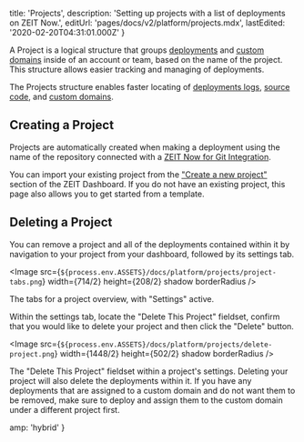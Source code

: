 
  title: 'Projects',
  description: 'Setting up projects with a list of deployments on ZEIT Now.',
  editUrl: 'pages/docs/v2/platform/projects.mdx',
  lastEdited: '2020-02-20T04:31:01.000Z'
}

A Project is a logical structure that groups [deployments](/docs/v2/platform/deployments) and [custom domains](/docs/v2/custom-domains) inside of an account or team, based on the name of the project. This structure allows easier tracking and managing of deployments.

The Projects structure enables faster locating of [deployments logs](/docs/v2/platform/deployments/#logs-view), [source code](/docs/v2/platform/deployments/#source-view), and [custom domains](/docs/v2/custom-domains).

## Creating a Project

Projects are automatically created when making a deployment using the name of the repository connected with a [ZEIT Now for Git Integration](/docs/v2/git-integrations).

You can import your existing project from the ["Create a new project"](/new) section of the ZEIT Dashboard. If you do not have an existing project, this page also allows you to get started from a template.

## Deleting a Project

You can remove a project and all of the deployments contained within it by navigation to your project from your dashboard, followed by its settings tab.

<Image
  src={`${process.env.ASSETS}/docs/platform/projects/project-tabs.png`}
  width={714/2}
  height={208/2}
  shadow
  borderRadius
/>
<Caption>The tabs for a project overview, with "Settings" active.</Caption>

Within the settings tab, locate the "Delete This Project" fieldset, confirm that you would like to delete your project and then click the "Delete" button.

<Image
  src={`${process.env.ASSETS}/docs/platform/projects/delete-project.png`}
  width={1448/2}
  height={502/2}
  shadow
  borderRadius
/>
<Caption>The "Delete This Project" fieldset within a project's settings.</Caption>

<Note type="warning" label="Note">
  Deleting your project will also delete the deployments within it. If you have
  any deployments that are assigned to a custom domain and do not want them to
  be removed, make sure to deploy and assign them to the custom domain under a
  different project first.
</Note>


  amp: 'hybrid'
}
